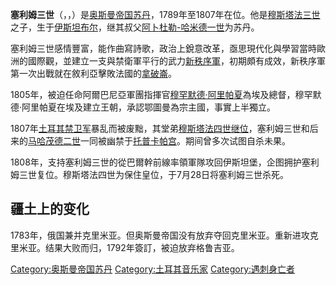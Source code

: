 {{unreferenced|time=2020-05-31T04:15:15+00:00}}
{{Infobox royalty
| name         = 塞利姆三世
| title        = [[奥斯曼帝国苏丹列表|苏丹]]<br>{{link-en|穆民的长官|Amir al-Mu'minin}}<br>[[凯撒_(头衔)|凱薩]]<br>[[两圣地监护人|两圣地监护人]]<br>[[奥斯曼帝国哈里发|哈里发]]
| titletext    = 
| more         = 
| type         = 
| image        = Joseph Warnia-Zarzecki - Sultan Selim III - Google Art Project.jpg
| alt          = 
| caption      = 
| succession   = 第28任[[奥斯曼帝国苏丹列表|奥斯曼帝国苏丹]]
| reign        = 1789年4月7日 – 1807年5月29日
| coronation   = 
| cor-type     = 
| predecessor  = [[阿卜杜勒·哈米德一世|阿卜杜勒哈米德一世]]
| regent       = 
| reg-type     = 
| successor    = [[穆斯塔法四世|穆斯塔法四世]]
| spouse       = 
| spouse-type  = 
| issue        = 
| full name    = 塞利姆·本·穆斯塔法<br>Selim bin Mustafa
| house        = [[奥斯曼王朝|奥斯曼]]
| house-type   = 王朝
| father       = [[穆斯塔法三世|穆斯塔法三世]]
| mother       = 
| birth_date   = {{birth date|1761|12|24}}
| birth_place  = 
| death_date   = {{death date and age|1808|7|28|1761|12|24}}
| death_place  = 
| burial_date  = 
| burial_place = 
| signature_type = [[花押_(奥斯曼帝国苏丹)|花押]]
| signature    = Tughra of Selim III.JPG
| religion = 伊斯兰教
}}
'''塞利姆三世'''（{{lang-ota|سليم ثالث}}，{{lang-tr|III. Selim}}，{{bd|1761年|12月24日|1808年|1月28日|}}）是[[奥斯曼帝国|奥斯曼帝国]][[苏丹_(称谓)|苏丹]]，1789年至1807年在位。他是[[穆斯塔法三世|穆斯塔法三世]]之子，生于[[伊斯坦布尔|伊斯坦布尔]]，继其叔父[[阿卜杜勒-哈米德一世|阿卜杜勒-哈米德一世]]为苏丹。

塞利姆三世感情豐富，能作曲寫詩歌，政治上銳意改革，亟思現代化與學習當時歐洲的國際觀，並建立一支與禁衛軍平行的武力[[新秩序軍|新秩序軍]]，初期頗有成效，新秩序軍第一次出戰就在敘利亞擊敗法國的[[拿破崙|拿破崙]]。

1805年，被迫任命阿爾巴尼亞軍團指揮官[[穆罕默德·阿里帕夏|穆罕默德·阿里帕夏]]為埃及總督，穆罕默德·阿里帕夏在埃及建立王朝，承認鄂圖曼為宗主國，事實上半獨立。

1807年[[土耳其禁卫军|土耳其禁卫军]]暴乱而被废黜，其堂弟[[穆斯塔法四世|穆斯塔法四世]][[继位|继位]]，塞利姆三世和后来的[[马哈茂德二世|马哈茂德二世]]一同被幽禁于[[托普卡帕宫|托普卡帕宫]]。期间曾多次试图自杀未果。

1808年，支持塞利姆三世的{{link-en|阿萊姆達爾·穆斯塔法帕夏|Alemdar Mustafa Pasha}}從巴爾幹前線率領軍隊攻回伊斯坦堡，企图拥护塞利姆三世复位。穆斯塔法四世为保住皇位，于7月28日将塞利姆三世杀死。

==疆土上的变化==

1783年，俄国兼并克里米亚。但奥斯曼帝国没有放弃夺回克里米亚。重新进攻克里米亚。结果大败而归，1792年簽訂<Treaty of Jassy>，被迫放弃格鲁吉亚。

{{s-start}}
{{s-hou|[[奥斯曼王朝|奥斯曼王朝]]|1761年|12月24日|1808年|1月28/29日}}
{{s-reg|}}
{{s-rel|su}}
{{s-bef|before=[[阿卜杜勒-哈米德一世|阿卜杜勒-哈米德一世]]}}
{{s-ttl|title=[[伊斯蘭教|伊斯蘭教]][[哈里發列表|哈里發]]<br>[[奧斯曼帝國|奧斯曼帝國]][[奥斯曼帝國蘇丹列表|蘇丹]]|years=1789年－1807年}}
{{s-aft|after=[[穆斯塔法四世|穆斯塔法四世]]}}
{{s-end}}

{{奥斯曼帝国苏丹}}

{{Authority control}}
{{DEFAULTSORT:Selim III}}

[[Category:奥斯曼帝国苏丹|Category:奥斯曼帝国苏丹]]
[[Category:土耳其音乐家|Category:土耳其音乐家]]
[[Category:遇刺身亡者|Category:遇刺身亡者]]